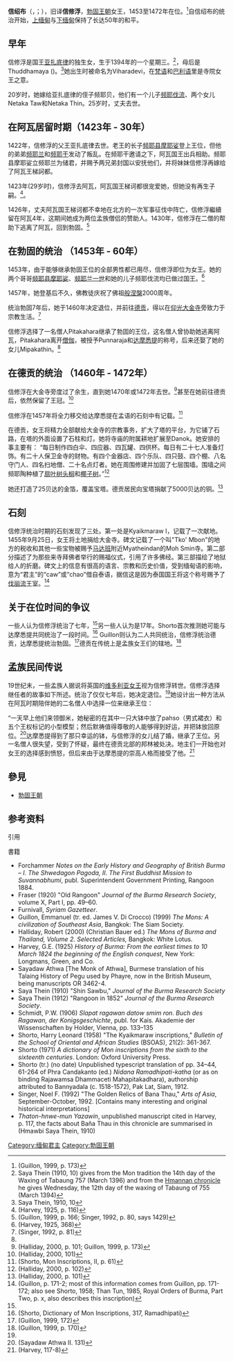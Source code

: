 {{Infobox Royalty
| type                 = 
| name                 = 信绍布 <br/> {{lang-mnw|မိစဴဗု}} <br/> {{my|ရှင်စောပု}}
| image                = Shwedagon Crown.JPG
| caption              = 信绍布女王的儀式用頭盔
| reign                = 1453年–1472年
| coronation           = 
| succession           = [[勃固王朝|勃固王朝]]
| predecessor          = {{le|穆陶|Leik Munhtaw}}
| successor            = {{le|达摩悉提|Dhammazedi}}
| suc-type             = 
| reg-type             = 
| regent               = 
| spouse               = 频耶贝（約1413–1419年） <br/> [[梯诃都_(阿瓦国王)|梯诃都]]（1423–1425年） <br/>  答里必牙（1426年）<br/> [[孟養他忉|孟養他忉]]（1426–1429年）
| issue                = {{le|频耶伐流|Binnya Waru}} <br/> 米巴加陶（Mi Pakahtaw）
| issue-link           = 
| full name            = 
| house                = [[勃固王朝|勃固王朝]]
| father               = [[亚扎底律|亚扎底律]]
| mother               = {{le|梅丁|Mwei Thin}}
| date of birth        = 1394年
| place of birth       = [[勃固|勃固]]
| date of death        = 1471年
| place of death       = {{le|達貢區|Dagon Township|達貢}}
| date of burial       = 
| place of burial      = 
| religion             = [[上座部佛教|上座部佛教]]
| signature            = 
}}
'''信绍布'''（{{lang-my|ရှင်စောပု}}，{{IPA-my|ʃɪ̀ɴ sɔ́ bṵ|pron}}{{lang-mnw|မိစဴဗု}}；{{bd|1394年|11月|1472年||catIdx=X}}），旧译'''信修浮'''，[[勃固王朝|勃固王朝]]女王，1453至1472年在位。<ref>(Guillon, 1999, p. 173)</ref>自信绍布的统治开始，[[上缅甸|上缅甸]]与[[下缅甸|下缅甸]]保持了长达50年的和平。

==早年==
信修浮是国王[[亚扎底律|亚扎底律]]的独生女，生于1394年的一个星期三。<ref>Saya Thein (1910, 10) gives from the Mon tradition the 14th day of the Waxing of Tabaung 757 (March 1396) and from the [[Hmannan_chronicle|Hmannan chronicle]] he gives Wednesday, the 12th day of the waxing of Tabaung of 755 (March 1394)</ref>，母后是Thuddhamaya ({{Script/shn-Mymr|သုဒ္ဓမာယာ}})。<ref>Saya Thein, 1910, 10</ref>她出生时被命名为Viharadevi，在[[梵语|梵语]]和[[巴利语|巴利语]]里是寺院女王之意。

20岁时，她嫁给亚扎底律的侄子频耶贝，他们有一个儿子[[频耶伐流|频耶伐流]]、两个女儿Netaka Taw和Netaka Thin。25岁时，丈夫去世。

==在阿瓦居留时期（1423年 - 30年）==
1422年，信修浮的父王亚扎底律去世。老王的长子[[频耶县摩耶娑|频耶县摩耶娑]]登上王位，但他的弟弟[[频耶兰一世|频耶兰]]和[[频耶干|频耶干]]发动了叛乱。在频耶干邀请之下，阿瓦国王出兵相助。频耶县摩耶娑立频耶兰为储君，并赐予两兄弟封国以安抚他们，并将妹妹信修浮再嫁给了阿瓦王梯訶都。

1423年(29岁时)，信修浮去阿瓦，阿瓦国王梯诃都很宠爱她，但她没有再生子嗣。<ref>(Harvey, 1925, p. 116)</ref>。

1426年，丈夫阿瓦国王梯诃都不幸地在北方的一次军事征伐中阵亡，信修浮繼續留在阿瓦4年，这期间她成为两位孟族僧侣的赞助人。1430年，信修浮在二僧的帮助下逃离了阿瓦，回到勃固。<ref>(Guillon, 1999, p. 166; Singer, 1992, p. 80, says 1429)</ref>

==在勃固的统治 （1453年 - 60年）==
1453年，由于能够继承勃固王位的全部男性都已用尽，信修浮即位为女王。她的两个哥哥[[频耶县摩耶娑|频耶县摩耶娑]]、[[频耶兰一世|频耶兰一世]]和她的儿子频耶伐流均已做过国王。<ref>(Harvey, 1925, 368)</ref> 

1457年，她登基后不久，佛教徒庆祝了佛祖[[般涅槃|般涅槃]]2000周年。 

统治勃固7年后，她于1460年决定退位，并前往[[德贡|德贡]]，得以在[[仰光大金寺|仰光大金寺]]旁致力于宗教生活。<ref name="Singer, 1992, p. 81">(Singer, 1992, p. 81)</ref>

信修浮选择了一名僧人Pitakahara继承了勃固的王位，这名僧人曾协助她逃离阿瓦，Pitakahara离开[[僧伽|僧伽]]，被授予Punnaraja和[[达摩悉提|达摩悉提]]的称号，后来还娶了她的女儿Mipakathin。<ref name="Singer, 1992, p. 81"/>

== 在德贡的统治 （1460年 - 1472年） ==
信修浮在大金寺旁度过了余生，直到她1470年或1472年去世。<ref>(Halliday, 2000, p. 101; Guillon, 1999, p. 173)</ref>甚至在她前往德贡后，依然保留了王冠。<ref name="Halliday, 2000, 101">(Halliday, 2000, 101)</ref> 

信修浮在1457年将全力移交给达摩悉提在孟语的石刻中有记载。<ref>(Shorto, Mon Inscriptions, II, p. 61)</ref>

在德贡，女王将精力全部献给大金寺的宗教事务，扩大了塔的平台，为它铺了石路，在塔的外面设置了石柱和灯。她将寺庙的附属耕地扩展至Danok。她安排的事主要有：
“每日制作四白伞、四应器、四瓦罐、四供杯。每日有二十七人准备灯饰。有二十人保卫金寺的财物。有四个金器店、四个乐队、四只鼓、四个棚、八名守门人、四名扫地僧、二十名点灯者。她在周围修建并加固了七层围墙。围墙之间频耶陶种植了[[扇叶树头榈|扇叶树头榈]]和[[椰子树|椰子树]]。”<ref>(Halliday, 2000, p. 102)</ref>

她还打造了25贝达的金箔，覆盖宝塔。德贡居民向宝塔捐献了5000贝达的铜。<ref name="Halliday, 2000, p. 101">(Halliday, 2000, p. 101)</ref>

== 石刻  ==
信修浮统治时期的石刻发现了三处。第一处是Kyaikmaraw I，记载了一次献地。1455年9月25日，女王将土地捐给大金寺。碑文记载了一个叫"Tko' Mbon"的地方的税收和其他一些宝物被赐予[[马达班|马达班]]附近Myatheindan的Moh Smin寺。第二部分描述了为那些来寺拜佛者举行的赐福仪式，引用了许多佛经。第三部描绘了地狱给人的折磨。碑文上的信息有很高的语言、宗教和历史价值，受到缅甸语的影响，意为“君主”的“caw”或“chao”借自泰语，据信这是因为泰国国王将这个称号赐予了[[伐丽流|伐丽流]]王室。<ref>(Guillon, p. 171-2; most of this information comes from Guillon, pp. 171-172; also see Shorto, 1958; Than Tun, 1985, Royal Orders of Burma, Part Two, p. x, also describes this inscription)</ref>

== 关于在位时间的争议 ==
一些人认为信修浮统治了七年，<ref name="Halliday, 2000, p. 101"/>另一些人认为是17年。Shorto首次推测她可能与达摩悉提共同统治了一段时间。<ref>(Shorto, Dictionary of Mon Inscriptions, 317, Ramadhipati)</ref> Guillon则认为二人共同统治，信修浮统治德贡，达摩悉提统治勃固。<ref>(Guillon, 1999, 172)</ref>德贡在传统上是孟族女王们的辖地。<ref>(Guillon, 1999, p. 170)</ref>

== 孟族民间传说 ==
19世纪末，一些孟族人据说将英国的[[维多利亚女王|维多利亚女王]]视为信修浮转世。信修浮选择继任者的故事如下所述。统治了仅仅七年后，她决定退位。<ref name="Halliday, 2000, 101"/>她设计出一种方法从在阿瓦时期陪伴她的二名僧人中选择一位来继承王位：

“一天早上他们来领御米，她秘密的在其中一只大钵中放了pahso（男式裙衣）和五个王权标记的小型模型；然后默祷值得尊敬的人能够得到好运，并把钵放回原位。<ref>(Sayadaw Athwa II. 131)</ref>达摩悉提得到了那只幸运的钵，与信修浮的女儿结了婚，继承了王位。另一名僧人很失望，受到了怀疑，最终在德贡北部的邦林被处决。地主们一开始也对女王的选择感到愤怒，但后来由于达摩悉提的崇高人格而接受了他。<ref>(Harvey, 117-8)</ref>

== 參見 ==
* [[勃固王朝|勃固王朝]]

== 参考资料 ==
;引用
{{reflist|2}}
;書籍
* Forchammer ''Notes on the Early History and Geography of British Burma – I. The Shwedagon Pagoda, II. The First Buddhist Mission to Suvannabhumi'', publ. Superintendent Government Printing, Rangoon 1884.
* Fraser (1920) "Old Rangoon" ''Journal of the Burma Research Society'', volume X, Part I, pp. 49–60.
* Furnivall, ''Syriam Gazetteer''. 
* Guillon, Emmanuel (tr. ed. James V. Di Crocco) (1999) ''The Mons: A civilization of Southeast Asia'', Bangkok: The Siam Society.
* Halliday, Robert (2000) (Christian Bauer ed.) ''The Mons of Burma and Thailand, Volume 2. Selected Articles,'' Bangkok: White Lotus.
* Harvey, G.E. (1925) ''History of Burma: From the earliest times to 10 March 1824 the beginning of the English conquest'', New York: Longmans, Green, and Co.
* Sayadaw Athwa [The Monk of Athwa], Burmese translation of his Talaing History of Pegu used by Phayre, now in the British Museum, being manuscripts OR 3462-4.
* Saya Thein (1910) "Shin Sawbu," ''Journal of the Burma Research Society'' 
* Saya Thein (1912) "Rangoon in 1852" ''Journal of the Burma Research Society''.
* Schmidt, P.W. (1906) ''Slapat ragawan datow smim ron. Buch des Ragawan, der Konigsgeschichte'', publ. for Kais. Akademie der Wissenschaften by Holder, Vienna, pp. 133–135
* Shorto, Harry Leonard (1958) "The Kyaikmaraw inscriptions," ''Bulletin of the School of Oriental and African Studies'' (BSOAS), 21(2): 361-367.
* Shorto (1971) ''A dictionary of Mon inscriptions from the sixth to the sixteenth centuries''. London: Oxford University Press.
* Shorto (tr.) (no date) Unpublished typescript translation of pp. 34–44, 61-264 of Phra Candakanto (ed.) ''Nidana Ramadhipati-katha'' (or as on binding Rajawamsa Dhammaceti Mahapitakadhara), authorship attributed to Bannyadala (c. 1518-1572), Pak Lat, Siam, 1912. 
* Singer, Noel F. (1992) "The Golden Relics of Bana Thau," ''Arts of Asia'', September-October, 1992. [Contains many interesting and original historical interpretations]
* ''Thaton-hnwe-mun Yazawin'', unpublished manuscript cited in Harvey, p. 117, the facts about Baña Thau in this chronicle are summarised in (Hmawbi Saya Thein, 1910)
{{Burmese monarchs}}
[[Category:缅甸君主|Category:缅甸君主]]
[[Category:勃固王朝|Category:勃固王朝]]